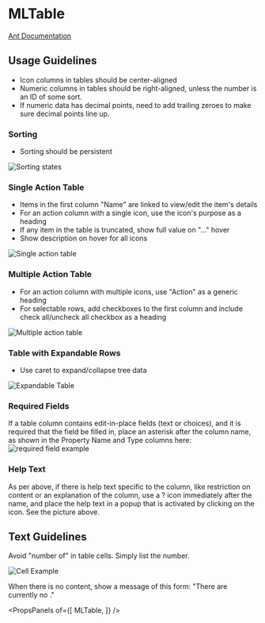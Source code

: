 
# MLTable

[Ant Documentation](https://3x.ant.design/components/table)

## Usage Guidelines
* Icon columns in tables should be center-aligned
* Numeric columns in tables should be right-aligned, unless the number is an ID of some sort.
* If numeric data has decimal points, need to add trailing zeroes to make sure decimal points line up.
### Sorting
* Sorting should be persistent 

![Sorting states](images/table_sorting.png)
### Single Action Table
* Items in the first column "Name" are linked to view/edit the item's details
* For an action column with a single icon, use the icon's purpose as a heading
* If any item in the table is truncated, show full value on "..." hover
* Show description on hover for all icons

![Single action table](images/single_action_table.png)
### Multiple Action Table
* For an action column with multiple icons, use "Action" as a generic heading
* For selectable rows, add checkboxes to the first column and include check all/uncheck all checkbox as a heading

![Multiple action table](images/multiple_action_table.png)
### Table with Expandable Rows
* Use caret to expand/collapse tree data

![Expandable Table](images/expandable_table.png)
### Required Fields
If a table column contains edit-in-place fields (text or choices), and it is required that the field be filled in, place an asterisk after the column name, as shown in the Property Name and Type columns here: ![required field example](images/table_required_field.png)

### Help Text
As per above, if there is help text specific to the column, like restriction on content or an explanation of the column, use a ? icon immediately after the name, and place the help text in a popup that is activated by clicking on the icon. See the picture above.

## Text Guidelines
Avoid "number of" in table cells. Simply list the number. 

![Cell Example](images/table_cell.png)

When there is no content, show a message of this form: "There are currently no <data type>."

<PropsPanels of={[
  MLTable,
]} />
